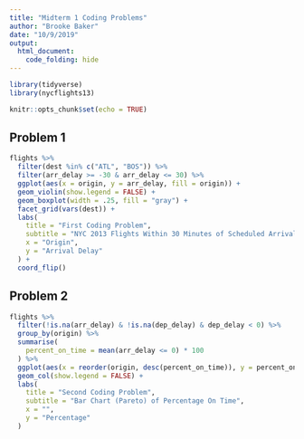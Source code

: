 ```yaml
---
title: "Midterm 1 Coding Problems"
author: "Brooke Baker"
date: "10/9/2019"
output:
  html_document:
    code_folding: hide
---
```


```r
library(tidyverse)
library(nycflights13)

knitr::opts_chunk$set(echo = TRUE)
```

## Problem 1

```r
flights %>% 
  filter(dest %in% c("ATL", "BOS")) %>% 
  filter(arr_delay >= -30 & arr_delay <= 30) %>% 
  ggplot(aes(x = origin, y = arr_delay, fill = origin)) +
  geom_violin(show.legend = FALSE) +
  geom_boxplot(width = .25, fill = "gray") +
  facet_grid(vars(dest)) +
  labs(
    title = "First Coding Problem",
    subtitle = "NYC 2013 Flights Within 30 Minutes of Scheduled Arrival",
    x = "Origin",
    y = "Arrival Delay"
  ) +
  coord_flip()
```


## Problem 2

```r
flights %>% 
  filter(!is.na(arr_delay) & !is.na(dep_delay) & dep_delay < 0) %>%
  group_by(origin) %>% 
  summarise(
    percent_on_time = mean(arr_delay <= 0) * 100
  ) %>% 
  ggplot(aes(x = reorder(origin, desc(percent_on_time)), y = percent_on_time, fill = origin)) +
  geom_col(show.legend = FALSE) +
  labs(
    title = "Second Coding Problem",
    subtitle = "Bar Chart (Pareto) of Percentage On Time",
    x = "",
    y = "Percentage"
  )
```

